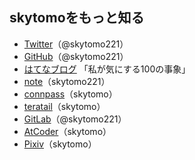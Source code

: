 ## skytomoをもっと知る

- <a href="https://twitter.com/skytomo221">Twitter</a>（@skytomo221）
- <a href="https://github.com/skytomo221">GitHub</a>（@skytomo221）
- <a href="https://100-matters.hatenablog.jp/">はてなブログ</a> 「私が気にする100の事象」
- <a href="https://note.com/skytomo221">note</a>（skytomo221）
- <a href="https://connpass.com/user/skytomo/">connpass</a>（skytomo）
- <a href="https://teratail.com/users/skytomo">teratail</a>（skytomo）
- <a href="https://gitlab.com/skytomo221">GitLab</a>（@skytomo221）
- <a href="https://atcoder.jp/users/skytomo">AtCoder</a>（skytomo）
- <a href="https://www.pixiv.net/users/19716513">Pixiv</a>（skytomo）
